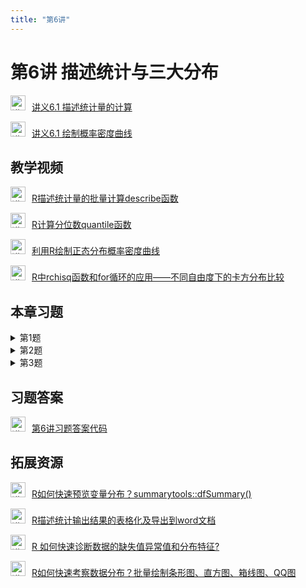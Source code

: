 ```yaml
---
title: "第6讲"
---
```


# 第6讲 描述统计与三大分布

<img src="img/teacher.png" alt="讲义" style="width: 24px; height: 24px;margin-right: 10px">[讲义6.1 描述统计量的计算](https://lizongzhang.github.io/stat/R6.1.html)

<img src="img/teacher.png" alt="讲义" style="width: 24px; height: 24px;margin-right: 10px">[讲义6.1 绘制概率密度曲线](https://lizongzhang.github.io/stat/R6.2.html)

## 教学视频 

<img src="img/video.png" alt="讲义" style="width: 24px; height: 24px;margin-right: 10px">[R描述统计量的批量计算describe函数](https://www.bilibili.com/video/BV1PF411N74S/)

<img src="img/video.png" alt="讲义" style="width: 24px; height: 24px;margin-right: 10px">[R计算分位数quantile函数](https://www.bilibili.com/video/BV1GN4y177GK/)

<img src="img/video.png" alt="讲义" style="width: 24px; height: 24px;margin-right: 10px">[利用R绘制正态分布概率密度曲线](https://www.bilibili.com/video/BV1vr4y1L75F/)

<img src="img/video.png" alt="讲义" style="width: 24px; height: 24px;margin-right: 10px">[R中rchisq函数和for循环的应用------不同自由度下的卡方分布比较](https://www.bilibili.com/video/BV1ga411T7vS/)

## 本章习题

<details>
  <summary>第1题</summary>
  
第1题：数据：ggplot2::mpg

要求：将代码与输出结果转成图片后提交。

1.1 报告该数据集中所有定量变量的均值、中位数、最⼤值、最小值、四分位数、⽅差、标准差、偏度和峰度。

1.2 将mpg中的汽车按照drv的不同分为三组（front-wheel, four-wheel, rear-wheel）, 计算各组的cty和hwy的均值、中位数、最⼤值、最小值和标准差。

</details>

<details>
  <summary>第2题</summary>

第2题：绘制概率密度曲线
2.1 在同⼀个坐标系下绘制N(0,1),N(-1,0.25),N(2,4)的概率密度曲线。

2.2 在同⼀个坐标系下绘制N(0,1), t(2), t(5),t(30)的概率密度曲线。

2.3 在同⼀个坐标系下绘制chisq(5), chisq(10), chisq(30)的概率密度曲线。

2.4 同⼀个坐标系下绘制F(2, 5), F(5, 10)的概率密度曲线。

</details>


<details>
  <summary>第3题</summary>

第3题:绘制直方图。
用循环语句完成下列图形的绘制：

3.1 ⽣成1000个服从自由度为4的卡方分布的随机数，绘制其直⽅图。

3.2 ⽣成1000个服从自由度为8的卡方分布的随机数，绘制其直⽅图。

3.3 ⽣成1000个服从自由度为12的卡方分布的随机数，绘制其直⽅图。

3.4 ⽣成1000个服从自由度为16的卡方分布的随机数，绘制其直⽅图。

3.5 ⽣成1000个服从自由度为20的卡方分布的随机数，绘制其直⽅图。

3.6 ⽣成1000个服从自由度为24的卡方分布的随机数，绘制其直⽅图。
</details>
  


## 习题答案 

<img src="img/link.png" alt="讲义" style="width: 24px; height: 24px;margin-right: 10px">[第6讲习题答案代码](https://lizongzhang.github.io/stat/6solution.html)

## 拓展资源 

<img src="img/video.png" alt="讲义" style="width: 24px; height: 24px;margin-right: 10px">[R如何快速预览变量分布？summarytools::dfSummary()](https://www.bilibili.com/video/BV1yj411t71t/)

<img src="img/video.png" alt="讲义" style="width: 24px; height: 24px;margin-right: 10px">[R描述统计输出结果的表格化及导出到word文档](https://www.bilibili.com/video/BV1WN411w7wd/)

<img src="img/video.png" alt="讲义" style="width: 24px; height: 24px;margin-right: 10px">[R 如何快速诊断数据的缺失值异常值和分布特征? ](https://www.bilibili.com/video/BV1yz421f7Uh/)

<img src="img/video.png" alt="讲义" style="width: 24px; height: 24px;margin-right: 10px">[R如何快速考察数据分布？批量绘制条形图、直方图、箱线图、QQ图](https://www.bilibili.com/video/BV1Mx4y1m7mT/)


